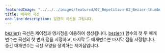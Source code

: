 ---
featuredImage: "../../../images/featured/07_Repetition-02_Bezier-thumbnail.png"
title: 베지어 곡선
one-line-description: 일련의 곡선을 그립니다.
---

<a href="https://p5js.org/reference/#/p5/bezier" target="_blank">bezier()</a> 곡선은 제어점과 앵커점을 이용하여 생성됩니다.
<a href="https://p5js.org/reference/#/p5/bezier" target="_blank">bezier()</a> 함수의 첫 두 매개변수는 곡선의 첫 번째 점을 지정하고, 마지막 두 매개변수는 마지막 점을 지정합니다. 중간 매개변수는 곡선 모양을 정의하는 제어점입니다.
